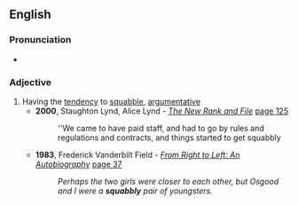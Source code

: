 ==English==

===Pronunciation===
* {{rhymes|ɒbəli}}

===Adjective===
{{en-adj}}

# Having the [[tendency]] to [[squabble]], [[argumentative]]
#*'''2000''', Staughton Lynd, Alice Lynd - ''[http://books.google.com/books?id=M2kYtHspVzcC The New Rank and File]'' [http://books.google.com/books?id=M2kYtHspVzcC&pg=PA125&dq=squabbly&lr=&sig=pISvRaSRV2N_5QlUxukcLCBNf0s page 125]
#*:''We came to have paid staff, and had to go by rules and regulations and contracts, and things started to get squabbly
#*'''1983''', Frederick Vanderbilt Field - ''[http://books.google.com/books?id=I0IiAAAAMAAJ&pgis=1 From Right to Left: An Autobiography]'' [http://books.google.com/books?id=I0IiAAAAMAAJ&q=squabbly&dq=squabbly&lr=&pgis=1 page 37]
#*:''Perhaps the two girls were closer to each other, but Osgood and I were a '''squabbly''' pair of youngsters.''